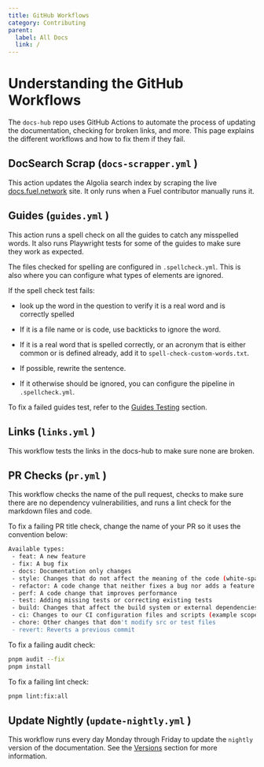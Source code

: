 ```yaml
---
title: GitHub Workflows
category: Contributing
parent:
  label: All Docs
  link: /
---
```


# Understanding the GitHub Workflows

The `docs-hub` repo uses GitHub Actions to automate the process of updating the documentation, checking for broken links, and more. This page explains the different workflows and how to fix them if they fail.

## DocSearch Scrap (`docs-scrapper.yml` )

This action updates the Algolia search index by scraping the live [docs.fuel.network](http://docs.fuel.network) site. It only runs when a Fuel contributor manually runs it.

## Guides (`guides.yml` )

This action runs a spell check on all the guides to catch any misspelled words. It also runs Playwright tests for some of the guides to make sure they work as expected.

The files checked for spelling are configured in `.spellcheck.yml`. This is also where you can configure what types of elements are ignored.

If the spell check test fails:

- look up the word in the question to verify it is a real word and is correctly spelled
- If it is a file name or is code, use backticks to ignore the word.
- If it is a real word that is spelled correctly, or an acronym that is either common or is defined already, add it to `spell-check-custom-words.txt`.

- If possible, rewrite the sentence.
- If it otherwise should be ignored, you can configure the pipeline in `.spellcheck.yml`.

To fix a failed guides test, refer to the [Guides Testing](/docs/contributing/guides/#testing) section.

## Links (`links.yml` )

This workflow tests the links in the docs-hub to make sure none are broken.

## PR Checks (`pr.yml` )

This workflow checks the name of the pull request, checks to make sure there are no dependency vulnerabilities, and runs a lint check for the markdown files and code.

To fix a failing PR title check, change the name of your PR so it uses the convention below:

```sh
Available types:
 - feat: A new feature
 - fix: A bug fix
 - docs: Documentation only changes
 - style: Changes that do not affect the meaning of the code (white-space, formatting, missing semi-colons, etc)
 - refactor: A code change that neither fixes a bug nor adds a feature
 - perf: A code change that improves performance
 - test: Adding missing tests or correcting existing tests
 - build: Changes that affect the build system or external dependencies (example scopes: gulp, broccoli, npm)
 - ci: Changes to our CI configuration files and scripts (example scopes: Travis, Circle, BrowserStack, SauceLabs)
 - chore: Other changes that don't modify src or test files
 - revert: Reverts a previous commit
```

To fix a failing audit check:

```bash
pnpm audit --fix
pnpm install
```

To fix a failing lint check:

```bash
pnpm lint:fix:all 
```

## Update Nightly (`update-nightly.yml` )

This workflow runs every day Monday through Friday to update the `nightly` version of the documentation. See the [Versions](/docs/contributing/versions) section for more information.
